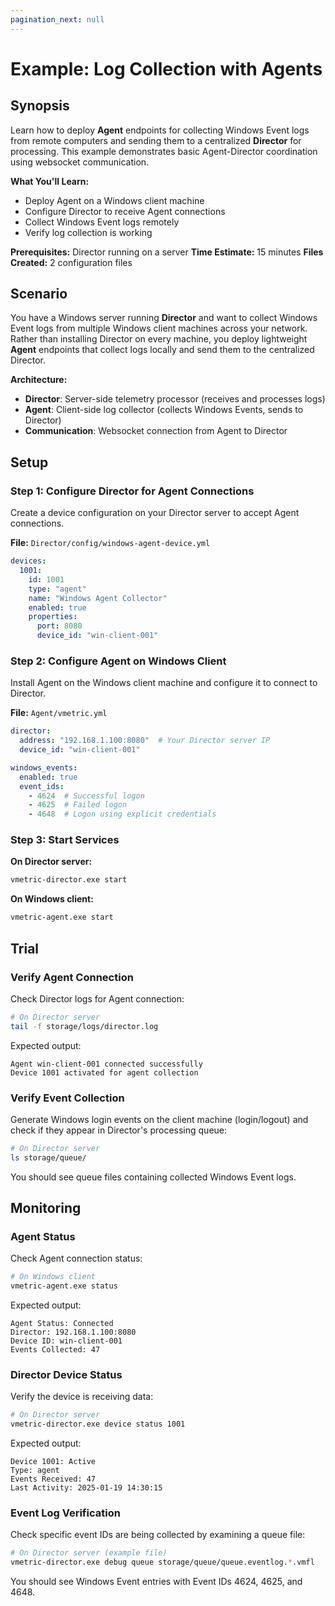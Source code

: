 ```yaml
---
pagination_next: null
---
```


# Example: Log Collection with Agents

## Synopsis

Learn how to deploy **Agent** endpoints for collecting Windows Event logs from remote computers and sending them to a centralized **Director** for processing. This example demonstrates basic Agent-Director coordination using websocket communication.

**What You'll Learn:**
- Deploy Agent on a Windows client machine
- Configure Director to receive Agent connections
- Collect Windows Event logs remotely
- Verify log collection is working

**Prerequisites:** Director running on a server
**Time Estimate:** 15 minutes
**Files Created:** 2 configuration files

## Scenario

You have a Windows server running **Director** and want to collect Windows Event logs from multiple Windows client machines across your network. Rather than installing Director on every machine, you deploy lightweight **Agent** endpoints that collect logs locally and send them to the centralized Director.

**Architecture:**
- **Director**: Server-side telemetry processor (receives and processes logs)
- **Agent**: Client-side log collector (collects Windows Events, sends to Director)
- **Communication**: Websocket connection from Agent to Director

## Setup

### Step 1: Configure Director for Agent Connections

Create a device configuration on your Director server to accept Agent connections.

**File:** `Director/config/windows-agent-device.yml`

```yaml
devices:
  1001:
    id: 1001
    type: "agent"
    name: "Windows Agent Collector"
    enabled: true
    properties:
      port: 8080
      device_id: "win-client-001"
```

### Step 2: Configure Agent on Windows Client

Install Agent on the Windows client machine and configure it to connect to Director.

**File:** `Agent/vmetric.yml`

```yaml
director:
  address: "192.168.1.100:8080"  # Your Director server IP
  device_id: "win-client-001"

windows_events:
  enabled: true
  event_ids:
    - 4624  # Successful logon
    - 4625  # Failed logon
    - 4648  # Logon using explicit credentials
```

### Step 3: Start Services

**On Director server:**
```bash
vmetric-director.exe start
```

**On Windows client:**
```bash
vmetric-agent.exe start
```

## Trial

### Verify Agent Connection

Check Director logs for Agent connection:

```bash
# On Director server
tail -f storage/logs/director.log
```

Expected output:
```
Agent win-client-001 connected successfully
Device 1001 activated for agent collection
```

### Verify Event Collection

Generate Windows login events on the client machine (login/logout) and check if they appear in Director's processing queue:

```bash
# On Director server
ls storage/queue/
```

You should see queue files containing collected Windows Event logs.

## Monitoring

### Agent Status

Check Agent connection status:

```bash
# On Windows client
vmetric-agent.exe status
```

Expected output:
```
Agent Status: Connected
Director: 192.168.1.100:8080
Device ID: win-client-001
Events Collected: 47
```

### Director Device Status

Verify the device is receiving data:

```bash
# On Director server
vmetric-director.exe device status 1001
```

Expected output:
```
Device 1001: Active
Type: agent
Events Received: 47
Last Activity: 2025-01-19 14:30:15
```

### Event Log Verification

Check specific event IDs are being collected by examining a queue file:

```bash
# On Director server (example file)
vmetric-director.exe debug queue storage/queue/queue.eventlog.*.vmfl
```

You should see Windows Event entries with Event IDs 4624, 4625, and 4648.